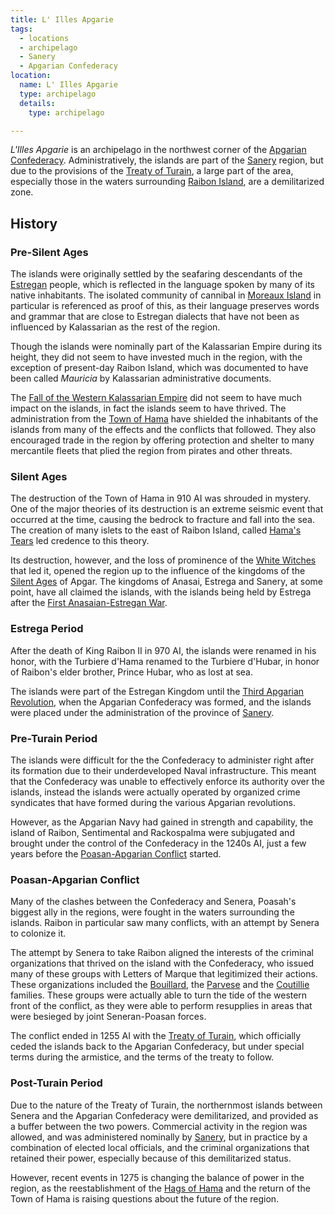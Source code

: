 ```yaml
---
title: L' Illes Apgarie
tags:
  - locations
  - archipelago
  - Sanery
  - Apgarian Confederacy
location:
  name: L' Illes Apgarie
  type: archipelago
  details:
    type: archipelago

---
```



<Map asset={MapImage} width={500} height={500} alt="Map of L'Illes Apgarie" />

*L'Illes Apgarie* is an archipelago in the northwest corner of the
[Apgarian Confederacy](/locations/apgar). Administratively, the islands are part of
the [Sanery](/locations/sanery) region, but due to the provisions of the
[Treaty of Turain](/events/treaty-of-turain/), a large part of the area,
especially those in the waters surrounding [Raibon Island](/locations/raibon-island),
are a demilitarized zone.

## History

### Pre-Silent Ages

The islands were originally settled by the seafaring descendants of the
[Estregan](/ethnicities/estregan/) people, which is reflected in the
language spoken by many of its native inhabitants. The isolated community of
cannibal in [Moreaux Island](/locations/moreaux-island) in particular is referenced
as proof of this, as their language preserves words and grammar that are close
to Estregan dialects that have not been as influenced by Kalassarian as the rest
of the region.

Though the islands were nominally part of the Kalassarian Empire during its
height, they did not seem to have invested much in the region, with the
exception of present-day Raibon Island, which was documented to have been called
*Mauricia* by Kalassarian administrative documents.

The
[Fall of the Western Kalassarian Empire](/events/fall-of-the-western-kalassarian-empire/)
did not seem to have much impact on the islands, in fact the islands seem to
have thrived. The administration from the [Town of Hama](/locations/hama) have
shielded the inhabitants of the islands from many of the effects and the
conflicts that followed. They also encouraged trade in the region by offering
protection and shelter to many mercantile fleets that plied the region from
pirates and other threats.

### Silent Ages

The destruction of the Town of Hama in 910 AI was shrouded in mystery. One of
the major theories of its destruction is an extreme seismic event that occurred
at the time, causing the bedrock to fracture and fall into the sea. The creation
of many islets to the east of Raibon Island, called
[Hama's Tears](/locations/hamas-tears) led credence to this theory.

Its destruction, however, and the loss of prominence of the
[White Witches](/organizations/hags-of-hama/) that led it, opened the
region up to the influence of the kingdoms of the
[Silent Ages](/concepts/silent-ages/) of Apgar. The kingdoms of
Anasai, Estrega and Sanery, at some point, have all claimed the islands, with
the islands being held by Estrega after the
[First Anasaian-Estregan War](/events/first-anasaian-estregan-war/).

### Estrega Period

After the death of King Raibon II in 970 AI, the islands were renamed in his
honor, with the Turbiere d'Hama renamed to the Turbiere d'Hubar, in honor of
Raibon's elder brother, Prince Hubar, who as lost at sea.

The islands were part of the Estregan Kingdom until the
[Third Apgarian Revolution](/events/third-apgarian-revolution/), when the
Apgarian Confederacy was formed, and the islands were placed under the
administration of the province of [Sanery](/locations/sanery).

### Pre-Turain Period

The islands were difficult for the the Confederacy to administer right after its
formation due to their underdeveloped Naval infrastructure. This meant that the
Confederacy was unable to effectively enforce its authority over the islands,
instead the islands were actually operated by organized crime syndicates that
have formed during the various Apgarian revolutions.

However, as the Apgarian Navy had gained in strength and capability, the island
of Raibon, Sentimental and Rackospalma were subjugated and brought under the
control of the Confederacy in the 1240s AI, just a few years before the
[Poasan-Apgarian Conflict](/events/poasan-apgarian-conflict/) started.

### Poasan-Apgarian Conflict

Many of the clashes between the Confederacy and Senera, Poasah's biggest ally in
the regions, were fought in the waters surrounding the islands. Raibon in
particular saw many conflicts, with an attempt by Senera to colonize it.

The attempt by Senera to take Raibon aligned the interests of the criminal
organizations that thrived on the island with the Confederacy, who issued many
of these groups with Letters of Marque that legitimized their actions. These
organizations included the [Bouillard](/organizations/bouillard/), the
[Parvese](/organizations/parvese-houses-of-pleasures/) and the
[Coutillie](/organizations/coutillie/) families. These groups were actually
able to turn the tide of the western front of the conflict, as they were able to
perform resupplies in areas that were besieged by joint Seneran-Poasan forces.

The conflict ended in 1255 AI with the
[Treaty of Turain](/events/treaty-of-turain/), which officially ceded the
islands back to the Apgarian Confederacy, but under special terms during the
armistice, and the terms of the treaty to follow.

### Post-Turain Period

Due to the nature of the Treaty of Turain, the northernmost islands between
Senera and the Apgarian Confederacy were demilitarized, and provided as a buffer
between the two powers. Commercial activity in the region was allowed, and was
administered nominally by [Sanery](/locations/sanery), but in practice by a
combination of elected local officials, and the criminal organizations that
retained their power, especially because of this demilitarized status.

However, recent events in 1275 is changing the balance of power in the region,
as the reestablishment of the [Hags of Hama](/organizations/hags-of-hama/)
and the return of the Town of Hama is raising questions about the future of the
region.
